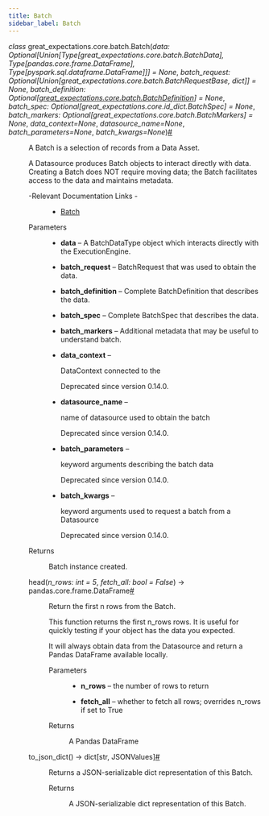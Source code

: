 ```yaml
---
title: Batch
sidebar_label: Batch
---
```



<section class="sphinx-api-doc" id="batch">

<dl class="py class">
<dt class="sig sig-object py" id="great_expectations.core.batch.Batch">
<em class="property"><span class="pre">class</span><span class="w"> </span></em><span class="sig-prename descclassname"><span class="pre">great_expectations.core.batch.</span></span><span class="sig-name descname"><span class="pre">Batch</span></span><span class="sig-paren">(</span><em class="sig-param"><span class="n"><span class="pre">data</span></span><span class="p"><span class="pre">:</span></span><span class="w"> </span><span class="n"><span class="pre">Optional</span><span class="p"><span class="pre">[</span></span><span class="pre">Union</span><span class="p"><span class="pre">[</span></span><span class="pre">Type</span><span class="p"><span class="pre">[</span></span><span class="pre">great_expectations.core.batch.BatchData</span><span class="p"><span class="pre">]</span></span><span class="p"><span class="pre">,</span></span><span class="w"> </span><span class="pre">Type</span><span class="p"><span class="pre">[</span></span><span class="pre">pandas.core.frame.DataFrame</span><span class="p"><span class="pre">]</span></span><span class="p"><span class="pre">,</span></span><span class="w"> </span><span class="pre">Type</span><span class="p"><span class="pre">[</span></span><span class="pre">pyspark.sql.dataframe.DataFrame</span><span class="p"><span class="pre">]</span></span><span class="p"><span class="pre">]</span></span><span class="p"><span class="pre">]</span></span></span><span class="w"> </span><span class="o"><span class="pre">=</span></span><span class="w"> </span><span class="default_value"><span class="pre">None</span></span></em>, <em class="sig-param"><span class="n"><span class="pre">batch_request</span></span><span class="p"><span class="pre">:</span></span><span class="w"> </span><span class="n"><span class="pre">Optional</span><span class="p"><span class="pre">[</span></span><span class="pre">Union</span><span class="p"><span class="pre">[</span></span><span class="pre">great_expectations.core.batch.BatchRequestBase</span><span class="p"><span class="pre">,</span></span><span class="w"> </span><span class="pre">dict</span><span class="p"><span class="pre">]</span></span><span class="p"><span class="pre">]</span></span></span><span class="w"> </span><span class="o"><span class="pre">=</span></span><span class="w"> </span><span class="default_value"><span class="pre">None</span></span></em>, <em class="sig-param"><span class="n"><span class="pre">batch_definition</span></span><span class="p"><span class="pre">:</span></span><span class="w"> </span><span class="n"><span class="pre">Optional</span><span class="p"><span class="pre">[</span></span><a class="reference internal" href="/docs/reference/api/core/batch/BatchDefinition_class#great_expectations.core.batch.BatchDefinition" title="great_expectations.core.batch.BatchDefinition"><span class="pre">great_expectations.core.batch.BatchDefinition</span></a><span class="p"><span class="pre">]</span></span></span><span class="w"> </span><span class="o"><span class="pre">=</span></span><span class="w"> </span><span class="default_value"><span class="pre">None</span></span></em>, <em class="sig-param"><span class="n"><span class="pre">batch_spec</span></span><span class="p"><span class="pre">:</span></span><span class="w"> </span><span class="n"><span class="pre">Optional</span><span class="p"><span class="pre">[</span></span><span class="pre">great_expectations.core.id_dict.BatchSpec</span><span class="p"><span class="pre">]</span></span></span><span class="w"> </span><span class="o"><span class="pre">=</span></span><span class="w"> </span><span class="default_value"><span class="pre">None</span></span></em>, <em class="sig-param"><span class="n"><span class="pre">batch_markers</span></span><span class="p"><span class="pre">:</span></span><span class="w"> </span><span class="n"><span class="pre">Optional</span><span class="p"><span class="pre">[</span></span><span class="pre">great_expectations.core.batch.BatchMarkers</span><span class="p"><span class="pre">]</span></span></span><span class="w"> </span><span class="o"><span class="pre">=</span></span><span class="w"> </span><span class="default_value"><span class="pre">None</span></span></em>, <em class="sig-param"><span class="n"><span class="pre">data_context</span></span><span class="o"><span class="pre">=</span></span><span class="default_value"><span class="pre">None</span></span></em>, <em class="sig-param"><span class="n"><span class="pre">datasource_name</span></span><span class="o"><span class="pre">=</span></span><span class="default_value"><span class="pre">None</span></span></em>, <em class="sig-param"><span class="n"><span class="pre">batch_parameters</span></span><span class="o"><span class="pre">=</span></span><span class="default_value"><span class="pre">None</span></span></em>, <em class="sig-param"><span class="n"><span class="pre">batch_kwargs</span></span><span class="o"><span class="pre">=</span></span><span class="default_value"><span class="pre">None</span></span></em><span class="sig-paren">)</span><a class="headerlink" href="#great_expectations.core.batch.Batch" title="Permalink to this definition">#</a></dt>
<dd><p>A Batch is a selection of records from a Data Asset.</p>
<p>A Datasource produces Batch objects to interact directly with data. Creating
a Batch does NOT require moving data; the Batch facilitates access to the
data and maintains metadata.</p>
<dl class="simple">
<dt>-Relevant Documentation Links
-</dt><dd><ul class="simple">
<li><p><a class="reference external" href="https://docs.greatexpectations.io/docs/terms/batch/">Batch</a></p></li>
</ul>
</dd>
</dl>
<dl class="field-list simple">
<dt class="field-odd">Parameters</dt>
<dd class="field-odd"><ul class="simple">
<li><p><strong>data</strong> – A BatchDataType object which interacts directly with the
ExecutionEngine.</p></li>
<li><p><strong>batch_request</strong> – BatchRequest that was used to obtain the data.</p></li>
<li><p><strong>batch_definition</strong> – Complete BatchDefinition that describes the data.</p></li>
<li><p><strong>batch_spec</strong> – Complete BatchSpec that describes the data.</p></li>
<li><p><strong>batch_markers</strong> – Additional metadata that may be useful to understand
batch.</p></li>
<li><p><strong>data_context</strong> – <p>DataContext connected to the</p>
<div class="deprecated">
<p><span class="versionmodified deprecated">Deprecated since version 0.14.0.</span></p>
</div>
</p></li>
<li><p><strong>datasource_name</strong> – <p>name of datasource used to obtain the batch</p>
<div class="deprecated">
<p><span class="versionmodified deprecated">Deprecated since version 0.14.0.</span></p>
</div>
</p></li>
<li><p><strong>batch_parameters</strong> – <p>keyword arguments describing the batch data</p>
<div class="deprecated">
<p><span class="versionmodified deprecated">Deprecated since version 0.14.0.</span></p>
</div>
</p></li>
<li><p><strong>batch_kwargs</strong> – <p>keyword arguments used to request a batch from a Datasource</p>
<div class="deprecated">
<p><span class="versionmodified deprecated">Deprecated since version 0.14.0.</span></p>
</div>
</p></li>
</ul>
</dd>
<dt class="field-even">Returns</dt>
<dd class="field-even"><p>Batch instance created.</p>
</dd>
</dl>
<dl class="py method">
<dt class="sig sig-object py" id="great_expectations.core.batch.Batch.head">
<span class="sig-name descname"><span class="pre">head</span></span><span class="sig-paren">(</span><em class="sig-param"><span class="n"><span class="pre">n_rows</span></span><span class="p"><span class="pre">:</span></span><span class="w"> </span><span class="n"><span class="pre">int</span></span><span class="w"> </span><span class="o"><span class="pre">=</span></span><span class="w"> </span><span class="default_value"><span class="pre">5</span></span></em>, <em class="sig-param"><span class="n"><span class="pre">fetch_all</span></span><span class="p"><span class="pre">:</span></span><span class="w"> </span><span class="n"><span class="pre">bool</span></span><span class="w"> </span><span class="o"><span class="pre">=</span></span><span class="w"> </span><span class="default_value"><span class="pre">False</span></span></em><span class="sig-paren">)</span> <span class="sig-return"><span class="sig-return-icon">→</span> <span class="sig-return-typehint"><span class="pre">pandas.core.frame.DataFrame</span></span></span><a class="headerlink" href="#great_expectations.core.batch.Batch.head" title="Permalink to this definition">#</a></dt>
<dd><p>Return the first n rows from the Batch.</p>
<p>This function returns the first n_rows rows. It is useful for quickly testing
if your object has the data you expected.</p>
<p>It will always obtain data from the Datasource and return a Pandas
DataFrame available locally.</p>
<dl class="field-list simple">
<dt class="field-odd">Parameters</dt>
<dd class="field-odd"><ul class="simple">
<li><p><strong>n_rows</strong> – the number of rows to return</p></li>
<li><p><strong>fetch_all</strong> – whether to fetch all rows; overrides n_rows if set to True</p></li>
</ul>
</dd>
<dt class="field-even">Returns</dt>
<dd class="field-even"><p>A Pandas DataFrame</p>
</dd>
</dl>
</dd></dl>
<dl class="py method">
<dt class="sig sig-object py" id="great_expectations.core.batch.Batch.to_json_dict">
<span class="sig-name descname"><span class="pre">to_json_dict</span></span><span class="sig-paren">(</span><span class="sig-paren">)</span> <span class="sig-return"><span class="sig-return-icon">→</span> <span class="sig-return-typehint"><span class="pre">dict</span><span class="p"><span class="pre">[</span></span><span class="pre">str</span><span class="p"><span class="pre">,</span></span><span class="w"> </span><span class="pre">JSONValues</span><span class="p"><span class="pre">]</span></span></span></span><a class="headerlink" href="#great_expectations.core.batch.Batch.to_json_dict" title="Permalink to this definition">#</a></dt>
<dd><p>Returns a JSON-serializable dict representation of this Batch.</p>
<dl class="field-list simple">
<dt class="field-odd">Returns</dt>
<dd class="field-odd"><p>A JSON-serializable dict representation of this Batch.</p>
</dd>
</dl>
</dd></dl>
</dd></dl>
</section>